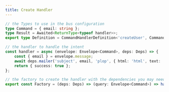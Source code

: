 ```yaml
---
title: Create Handler
---
```


```typescript
// the Types to use in the bus configuration
type Command = { email: string };
type Result = Awaited<ReturnType<typeof handler>>;
export type Definition = CommandHandlerDefinition<'createUser', Command, Result>;

// the handler to handle the intent
const handler = async (envelope: Envelope<Command>, deps: Deps) => {
    const { email } = envelope.message;
    await deps.mailer('subject', email, 'plop', { html: 'html', text: 'text' });
    return { success: true };
};

// the factory to create the handler with the dependencies you may need
export const Factory = (deps: Deps) => (query: Envelope<Command>) => handler(query, deps);
```
